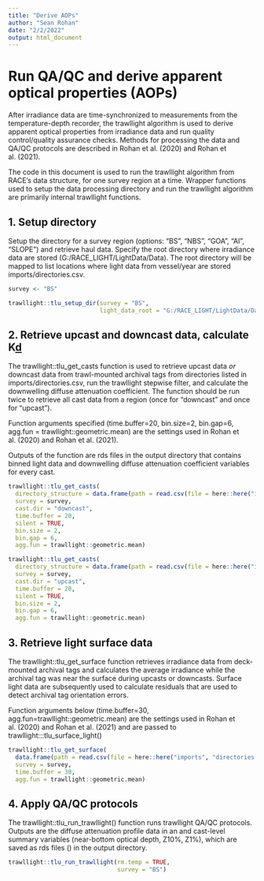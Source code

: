 ```yaml
---
title: "Derive AOPs"
author: "Sean Rohan"
date: "2/2/2022"
output: html_document
---
```


# Run QA/QC and derive apparent optical properties (AOPs)

After irradiance data are time-synchronized to measurements from the temperature-depth recorder, the trawllight algorithm is used to derive apparent optical properties from irradiance data and run quality control/quality assurance checks. Methods for processing the data and QA/QC protocols are described in Rohan et al. (2020) and Rohan et al. (2021).

The code in this document is used to run the trawllight algorithm from RACE's data structure, for one survey region at a time. Wrapper functions used to setup the data processing directory and run the trawllight algorithm are primarily internal trawllight functions.

## 1. Setup directory

Setup the directory for a survey region (options: "BS", "NBS", "GOA", "AI", "SLOPE") and retrieve haul data. Specify the root directory where irradiance data are stored (G:/RACE_LIGHT/LightData/Data). The root directory will be mapped to list locations where light data from vessel/year are stored imports/directories.csv.

```r
survey <- "BS"

trawllight::tlu_setup_dir(survey = "BS", 
                          light_data_root = "G:/RACE_LIGHT/LightData/Data")
```

## 2. Retrieve upcast and downcast data, calculate K[d](z)

The trawllight::tlu_get_casts function is used to retrieve upcast data *or* downcast data from trawl-mounted archival tags from  directories listed in imports/directories.csv, run the trawllight stepwise filter, and calculate the downwelling diffuse attenuation coefficient. The function should be run twice to retrieve all cast data from a region (once for "downcast" and once for "upcast").

Function arguments specified (time.buffer=20, bin.size=2, bin.gap=6, agg.fun = trawllight::geometric.mean) are the settings used in Rohan et al. (2020) and Rohan et al. (2021).

Outputs of the function are rds files in the output directory that contains binned light data and downwelling diffuse attenuation coefficient variables for every cast. 

```r
trawllight::tlu_get_casts(
  directory_structure = data.frame(path = read.csv(file = here::here("imports", "directories.csv"))[3:12,]),
  survey = survey,
  cast.dir = "downcast",
  time.buffer = 20,
  silent = TRUE,
  bin.size = 2,
  bin.gap = 6,
  agg.fun = trawllight::geometric.mean)

trawllight::tlu_get_casts(
  directory_structure = data.frame(path = read.csv(file = here::here("imports", "directories.csv"))[3:12,]),
  survey = survey,
  cast.dir = "upcast",
  time.buffer = 20,
  silent = TRUE,
  bin.size = 2,
  bin.gap = 6,
  agg.fun = trawllight::geometric.mean)
```

## 3. Retrieve light surface data

The trawllight::tlu_get_surface function retrieves irradiance data from deck-mounted archival tags and calculates the average irradiance while the archival tag was near the surface during upcasts or downcasts. Surface light data are subsequently used to calculate residuals that are used to detect archival tag orientation errors.

Function arguments below (time.buffer=30, agg.fun=trawllight::geometric.mean) are the settings used in Rohan et al. (2020) and Rohan et al. (2021) and are passed to trawllight:::tlu_surface_light()

```r
trawllight::tlu_get_surface(
  data.frame(path = read.csv(file = here::here("imports", "directories.csv"))[3:12,]),
  survey = survey, 
  time.buffer = 30, 
  agg.fun = trawllight::geometric.mean)
```

## 4. Apply QA/QC protocols

The trawllight::tlu_run_trawllight() function runs trawllight QA/QC protocols. Outputs are the diffuse attenuation profile data in an and cast-level summary variables (near-bottom optical depth, Z10%, Z1%), which are saved as rds files () in the output directory.

```r
trawllight::tlu_run_trawllight(rm.temp = TRUE, 
                               survey = "BS")
```

